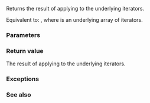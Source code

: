{{title|iter_move{{small|(ranges::adjacent_view::''iterator'')}}}}
{{cpp/ranges/adjacent_view/navbar}}

{{dcl begin}}
{{dcl|since=c++23|
friend constexpr auto iter_move( const /*iterator*/&amp; i )
    noexcept(/* see description */);
}}
{{dcl end}}

Returns the result of applying {{lc|ranges::iter_move}} to the underlying iterators.

Equivalent to: {{c|return /*tuple-transform*/(ranges::iter_move, i.current_);}}, where {{rlpi|/#Data members|current_}} is an underlying array of iterators.

{{cpp/hidden friend|{{tt|adjacent_view::''iterator''&lt;Const&gt;}}}}

===Parameters===
{{par begin}}
{{par|i|iterator}}
{{par end}}

===Return value===
The result of applying {{lc|ranges::iter_move}} to the underlying iterators.

===Exceptions===
{{noexcept|
  noexcept(ranges::iter_move(declval&lt;const ranges::iterator_t&lt;Base&gt;&amp;&gt;()))
  &amp;&amp;
  std::is_nothrow_move_constructible_v&lt;ranges::range_rvalue_reference_t&lt;Base&gt;&gt;
}}

===See also===
{{dsc begin}}
{{dsc inc|cpp/iterator/ranges/dsc iter move}}
{{dsc end}}

{{langlinks|de|es|ja|ru|zh}}